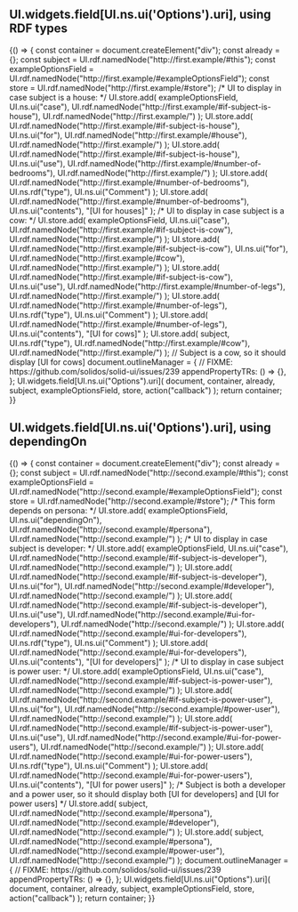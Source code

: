 

<Meta title="Forms/Options" />

## UI.widgets.field[UI.ns.ui('Options').uri], using RDF types

<Canvas>
  <Story name="using RDF types">
    {() => {
      const container = document.createElement("div");
      const already = {};
      const subject = UI.rdf.namedNode("http://first.example/#this");
      const exampleOptionsField = UI.rdf.namedNode("http://first.example/#exampleOptionsField");
      const store = UI.rdf.namedNode("http://first.example/#store");
      /* UI to display in case subject is a house: */
      UI.store.add(
        exampleOptionsField,
        UI.ns.ui("case"),
        UI.rdf.namedNode("http://first.example/#if-subject-is-house"),
        UI.rdf.namedNode("http://first.example/")
      );
      UI.store.add(
        UI.rdf.namedNode("http://first.example/#if-subject-is-house"),
        UI.ns.ui("for"),
        UI.rdf.namedNode("http://first.example/#house"),
        UI.rdf.namedNode("http://first.example/")
      );
      UI.store.add(
        UI.rdf.namedNode("http://first.example/#if-subject-is-house"),
        UI.ns.ui("use"),
        UI.rdf.namedNode("http://first.example/#number-of-bedrooms"),
        UI.rdf.namedNode("http://first.example/")
      );
      UI.store.add(
        UI.rdf.namedNode("http://first.example/#number-of-bedrooms"),
        UI.ns.rdf("type"),
        UI.ns.ui("Comment")
      );
      UI.store.add(
        UI.rdf.namedNode("http://first.example/#number-of-bedrooms"),
        UI.ns.ui("contents"),
        "[UI for houses]"
      );
      /* UI to display in case subject is a cow: */
      UI.store.add(
        exampleOptionsField,
        UI.ns.ui("case"),
        UI.rdf.namedNode("http://first.example/#if-subject-is-cow"),
        UI.rdf.namedNode("http://first.example/")
      );
      UI.store.add(
        UI.rdf.namedNode("http://first.example/#if-subject-is-cow"),
        UI.ns.ui("for"),
        UI.rdf.namedNode("http://first.example/#cow"),
        UI.rdf.namedNode("http://first.example/")
      );
      UI.store.add(
        UI.rdf.namedNode("http://first.example/#if-subject-is-cow"),
        UI.ns.ui("use"),
        UI.rdf.namedNode("http://first.example/#number-of-legs"),
        UI.rdf.namedNode("http://first.example/")
      );
      UI.store.add(
        UI.rdf.namedNode("http://first.example/#number-of-legs"),
        UI.ns.rdf("type"),
        UI.ns.ui("Comment")
      );
      UI.store.add(
        UI.rdf.namedNode("http://first.example/#number-of-legs"),
        UI.ns.ui("contents"),
        "[UI for cows]"
      );
      UI.store.add(
        subject,
        UI.ns.rdf("type"),
        UI.rdf.namedNode("http://first.example/#cow"),
        UI.rdf.namedNode("http://first.example/")
      ); // Subject is a cow, so it should display [UI for cows]
      document.outlineManager = {
        // FIXME: https://github.com/solidos/solid-ui/issues/239
        appendPropertyTRs: () => {},
      };
      UI.widgets.field[UI.ns.ui("Options").uri](
        document,
        container,
        already,
        subject,
        exampleOptionsField,
        store,
        action("callback")
      );
      return container;
    }}
  </Story>
</Canvas>

## UI.widgets.field[UI.ns.ui('Options').uri], using dependingOn

<Canvas>
  <Story name="depending on">
    {() => {
      const container = document.createElement("div");
      const already = {};
      const subject = UI.rdf.namedNode("http://second.example/#this");
      const exampleOptionsField = UI.rdf.namedNode("http://second.example/#exampleOptionsField");
      const store = UI.rdf.namedNode("http://second.example/#store");
      /* This form depends on persona: */
      UI.store.add(
        exampleOptionsField,
        UI.ns.ui("dependingOn"),
        UI.rdf.namedNode("http://second.example/#persona"),
        UI.rdf.namedNode("http://second.example/")
      );
      /* UI to display in case subject is developer: */
      UI.store.add(
        exampleOptionsField,
        UI.ns.ui("case"),
        UI.rdf.namedNode("http://second.example/#if-subject-is-developer"),
        UI.rdf.namedNode("http://second.example/")
      );
      UI.store.add(
        UI.rdf.namedNode("http://second.example/#if-subject-is-developer"),
        UI.ns.ui("for"),
        UI.rdf.namedNode("http://second.example/#developer"),
        UI.rdf.namedNode("http://second.example/")
      );
      UI.store.add(
        UI.rdf.namedNode("http://second.example/#if-subject-is-developer"),
        UI.ns.ui("use"),
        UI.rdf.namedNode("http://second.example/#ui-for-developers"),
        UI.rdf.namedNode("http://second.example/")
      );
      UI.store.add(
        UI.rdf.namedNode("http://second.example/#ui-for-developers"),
        UI.ns.rdf("type"),
        UI.ns.ui("Comment")
      );
      UI.store.add(
        UI.rdf.namedNode("http://second.example/#ui-for-developers"),
        UI.ns.ui("contents"),
        "[UI for developers]"
      );
      /* UI to display in case subject is power user: */
      UI.store.add(
        exampleOptionsField,
        UI.ns.ui("case"),
        UI.rdf.namedNode("http://second.example/#if-subject-is-power-user"),
        UI.rdf.namedNode("http://second.example/")
      );
      UI.store.add(
        UI.rdf.namedNode("http://second.example/#if-subject-is-power-user"),
        UI.ns.ui("for"),
        UI.rdf.namedNode("http://second.example/#power-user"),
        UI.rdf.namedNode("http://second.example/")
      );
      UI.store.add(
        UI.rdf.namedNode("http://second.example/#if-subject-is-power-user"),
        UI.ns.ui("use"),
        UI.rdf.namedNode("http://second.example/#ui-for-power-users"),
        UI.rdf.namedNode("http://second.example/")
      );
      UI.store.add(
        UI.rdf.namedNode("http://second.example/#ui-for-power-users"),
        UI.ns.rdf("type"),
        UI.ns.ui("Comment")
      );
      UI.store.add(
        UI.rdf.namedNode("http://second.example/#ui-for-power-users"),
        UI.ns.ui("contents"),
        "[UI for power users]"
      );
      /* Subject is both a developer and a power user, so it should display both [UI for developers] and [UI for
       power users] */
      UI.store.add(
        subject,
        UI.rdf.namedNode("http://second.example/#persona"),
        UI.rdf.namedNode("http://second.example/#developer"),
        UI.rdf.namedNode("http://second.example/")
      );
      UI.store.add(
        subject,
        UI.rdf.namedNode("http://second.example/#persona"),
        UI.rdf.namedNode("http://second.example/#power-user"),
        UI.rdf.namedNode("http://second.example/")
      );
      document.outlineManager = {
        // FIXME: https://github.com/solidos/solid-ui/issues/239
        appendPropertyTRs: () => {},
      };
      UI.widgets.field[UI.ns.ui("Options").uri](
        document,
        container,
        already,
        subject,
        exampleOptionsField,
        store,
        action("callback")
      );
      return container;
    }}
  </Story>
</Canvas>
